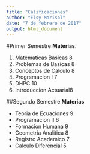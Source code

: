 ```yaml
---
title: "Calificaciones"
author: "Elsy Marisol"
date: "7 de febrero de 2017"
output: html_document
---
```


#Primer Semestre
**Materias**.

1. Matematicas Basicas   8
2. Problemas de Basicas  8
3. Conceptos de Calculo  8
4. Programacion I        7
5. DHPC                  10
6. Introduccion Actuarial8
 
##Segundo Semestre
**Materias**

* Teoria de Ecuaciones 9
* Programacion II      6
* Formacion Humana     9
* Geometria Analitica  8
* Registro Academico   7
* Calculo Diferencial  5

